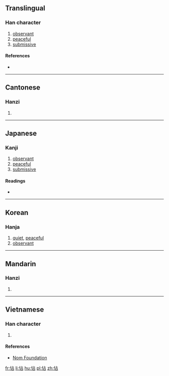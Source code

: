 ==Translingual==

===Han character===
{{Han char|rn=61|rad=心|as=05|sn=8|four=9106<sub>0</sub>|canj=心卜口 (PYR)|ids=⿰[[忄]][[占]]}}

# [[observant]]
# [[peaceful]]
# [[submissive]]

====References====
* {{Han ref|kx=0380.190|dkj=10451|dj=0708.190|hdz=42284.110|uh=6017|ud=24599|bh=CCA3|bd=52387}}

----

==Cantonese==

===Hanzi===
{{yue-hanzi|jyut=tip3|y=tip3}}

# {{defn|lang=yue|sort=心05}}

----

==Japanese==

===Kanji===
{{ja-kanji|grade=|rs=心05}}

# [[observant]]
# [[peaceful]]
# [[submissive]]

====Readings====
* {{ja-readings|on=[[ちょう]] (chō), [[てん]] (ten), [[せん]] (sen)|kun=[[おだやか]] (odayaka), [[したがう]] (shitagau)}}

----

==Korean==

===Hanja===
{{ko-hanja|hangeul=첩|eumhun=|rv=cheop|mr=ch'ŏp|y=chep}}

# [[quiet]], [[peaceful]]
# [[observant]]

----

==Mandarin==

===Hanzi===
{{cmn-hanzi|pin=[[tiē]] ([[tie1]])|wg=t'ieh<sup>1</sup>}}

# {{defn|lang=cmn|sort=心05}}

----

==Vietnamese==

===Han character===
{{vi-readings|rs=心05| hanviet = điếm}}

# {{defn|lang=vi|sort=心05}}

====References====
*[http://nomfoundation.org/common/nom_details.php?codepoint=6017 Nom Foundation]

[[fr:怗]]
[[li:怗]]
[[hu:怗]]
[[pl:怗]]
[[zh:怗]]